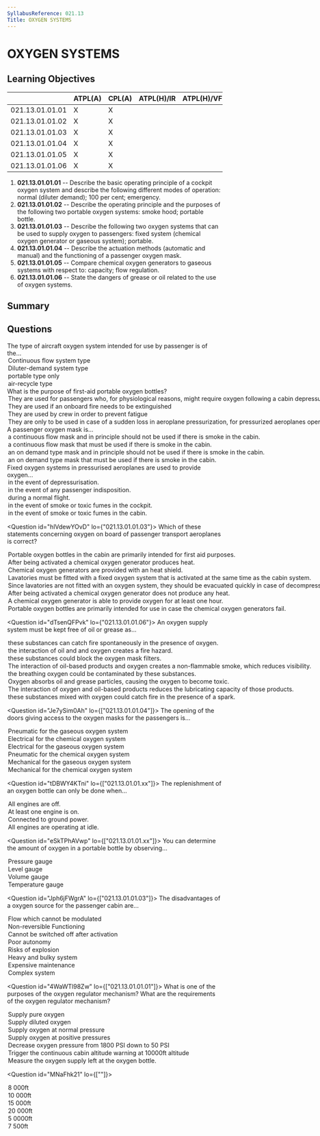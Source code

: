 ```yaml
---
SyllabusReference: 021.13
Title: OXYGEN SYSTEMS
---
```


# OXYGEN SYSTEMS

## Learning Objectives

|                 | ATPL(A) | CPL(A) | ATPL(H)/IR | ATPL(H)/VFR | CPL(H) | IR  | CBIR(A) |
| --------------- | ------- | ------ | ---------- | ----------- | ------ | --- | ------- |
| 021.13.01.01.01 | X       | X      |            |             |        |     |         |
| 021.13.01.01.02 | X       | X      |            |             |        |     |         |
| 021.13.01.01.03 | X       | X      |            |             |        |     |         |
| 021.13.01.01.04 | X       | X      |            |             |        |     |         |
| 021.13.01.01.05 | X       | X      |            |             |        |     |         |
| 021.13.01.01.06 | X       | X      |            |             |        |     |         |

1. **021.13.01.01.01** -- Describe the basic operating principle of a cockpit
   oxygen system and describe the following different modes of operation: normal
   (diluter demand); 100 per cent; emergency.
2. **021.13.01.01.02** -- Describe the operating principle and the purposes of
   the following two portable oxygen systems: smoke hood; portable bottle.
3. **021.13.01.01.03** -- Describe the following two oxygen systems that can be
   used to supply oxygen to passengers: fixed system (chemical oxygen generator
   or gaseous system); portable.
4. **021.13.01.01.04** -- Describe the actuation methods (automatic and manual)
   and the functioning of a passenger oxygen mask.
5. **021.13.01.01.05** -- Compare chemical oxygen generators to gaseous systems
   with respect to: capacity; flow regulation.
6. **021.13.01.01.06** -- State the dangers of grease or oil related to the use
   of oxygen systems.

## Summary

## Questions

<Question id="xfI7xEks8j" lo="021.13.01.01.04">
  <Text variant="oneCorrect">
    The type of aircraft oxygen system intended for use by <Subject /> passenger
    is of the...
  </Text>
  <Option id="xfI7xEks8j-1" subject="passengers">
    Continuous flow system type
  </Option>
  <Option id="xfI7xEks8j-2" subject="flight crew">
    Diluter-demand system type
  </Option>
  <Option id="xfI7xEks8j-3">portable type only</Option>
  <Option id="xfI7xEks8j-4">air-recycle type</Option>
</Question>

<Question id="tJ0IhCYlry" lo="021.13.01.01.03">
  <Text variant="oneCorrect">
    What is the purpose of first-aid portable oxygen bottles?
  </Text>
  <Option id="tJ0IhCYlry-1" correct>
    They are used for passengers who, for physiological reasons, might require
    oxygen following a cabin depressurization.
  </Option>
  <Option id="tJ0IhCYlry-2">
    They are used if an onboard fire needs to be extinguished
  </Option>
  <Option id="tJ0IhCYlry-3">
    They are used by crew in order to prevent fatigue
  </Option>
  <Option id="tJ0IhCYlry-4">
    They are only to be used in case of a sudden loss in aeroplane
    pressurization, for pressurized aeroplanes operated at pressure altitudes of
    10000 ft and above
  </Option>
</Question>

<Question id="rZiMIpzK8H" lo="021.13.01.01.03">
  <Text variant="oneCorrect">A passenger oxygen mask is...</Text>
  <Option
    id="rZiMIpzK8H-1"
    correct
    why="a mixture of pure oxygen together with cabin air will be supplied, therefore it should not be used if there is smoke on the cabin."
  >
    a continuous flow mask and in principle should not be used if there is smoke
    in the cabin.
  </Option>
  <Option id="rZiMIpzK8H-2">
    a continuous flow mask that must be used if there is smoke in the cabin.
  </Option>
  <Option id="rZiMIpzK8H-3">
    an on demand type mask and in principle should not be used if there is smoke
    in the cabin.
  </Option>
  <Option id="rZiMIpzK8H-4">
    an on demand type mask that must be used if there is smoke in the cabin.
  </Option>
</Question>

<Question id="gGIF3THCXF" lo="021.13.01.01.03">
  <Text variant="multipleCorrect" select={6}>
    Fixed oxygen systems in pressurised aeroplanes are used to provide oxygen...
  </Text>
  <Option id="gGIF3THCXF-1" correct>
    in the event of depressurisation.
  </Option>
  <Option id="gGIF3THCXF-2">
    in the event of any passenger indisposition.
  </Option>
  <Option id="gGIF3THCXF-3">during a normal flight.</Option>
  <Option
    id="gGIF3THCXF-4"
    correct
    why="the cockpit oxygen system does not mix with cabin air, therefore it is suitable for use in case of smoke."
  >
    in the event of smoke or toxic fumes in the cockpit.
  </Option>
  <Option
    id="gGIF3THCXF-5"
    why="fixed oxygen systems in the cabin mix pure oxygen with cabin air, and are therefore inadequate in case of cabin smoke."
  >
    in the event of smoke or toxic fumes in the cabin.
  </Option>
</Question>

<Question id="hlVdewYOvD" lo={"021.13.01.01.03"}>
  <Text variant="oneCorrect">
    Which of these statements concerning oxygen on board of passenger transport
    aeroplanes is correct?
  </Text>
  <Option id="hlVdewYOvD-1" correct>
    Portable oxygen bottles in the cabin are primarily intended for first aid
    purposes.
  </Option>
  <Option id="hlVdewYOvD-2" correct>
    After being activated a chemical oxygen generator produces heat.
  </Option>
  <Option id="hlVdewYOvD-3" correct>
    Chemical oxygen generators are provided with an heat shield.
  </Option>
  <Option id="hlVdewYOvD-4" correct>
    Lavatories must be fitted with a fixed oxygen system that is activated at
    the same time as the cabin system.
  </Option>
  <Option
    id="hlVdewYOvD-5"
    why="lavatories must be equipped with an oxygen system as any other cabin location"
  >
    Since lavatories are not fitted with an oxygen system, they should be
    evacuated quickly in case of decompression.
  </Option>
  <Option id="hlVdewYOvD-6" why="chemical generators heat up when activated">
    After being activated a chemical oxygen generator does not produce any heat.
  </Option>
  <Option
    id="hlVdewYOvD-7"
    why="chemical generators typically have a lifespan of less than 15 mins as they are intended to supply oxygen only during enough time to allow the aircraft to descend below 10.000ft"
  >
    A chemical oxygen generator is able to provide oxygen for at least one hour.
  </Option>
  <Option id="hlVdewYOvD-8" why="their primary use is for first aid purposes.">
    Portable oxygen bottles are primarily intended for use in case the chemical
    oxygen generators fail.
  </Option>
</Question>

<Question id="dTsenQFPvk" lo={"021.13.01.01.06"}>
  <Text variant="oneCorrect">
    An oxygen supply system must be kept free of oil or grease as...
  </Text>
  <Option
    id="dTsenQFPvk-1"
    correct
    why="Spontaneous in this case means 'without the need of a spark'"
  >
    these substances can catch fire spontaneously in the presence of oxygen.
  </Option>
  <Option id="dTsenQFPvk-2" correct>
    the interaction of oil and and oxygen creates a fire hazard.
  </Option>
  <Option id="dTsenQFPvk-3">
    these substances could block the oxygen mask filters.
  </Option>
  <Option id="dTsenQFPvk-4">
    The interaction of oil-based products and oxygen creates a non-flammable
    smoke, which reduces visibility.
  </Option>
  <Option id="dTsenQFPvk-5">
    the breathing oxygen could be contaminated by these substances.
  </Option>
  <Option id="dTsenQFPvk-6">
    Oxygen absorbs oil and grease particles, causing the oxygen to become toxic.
  </Option>
  <Option
    id="dTsenQFPvk-7"
    why="Although correct, maintaining good oil lubrication properties is not even close to a priority in an oxygen system."
  >
    The interaction of oxygen and oil-based products reduces the lubricating
    capacity of those products.
  </Option>
  <Option
    id="dTsenQFPvk-8"
    why="no spark is necessary. 100% oxygen is usually enough to ignite most combustible mixtures"
  >
    these substances mixed with oxygen could catch fire in the presence of a
    spark.
  </Option>
</Question>

<Question id="Je7ySim0Ah" lo={["021.13.01.01.04"]}>
  <Text variant="multipleCorrect" select={4}>
    The opening of the doors giving access to the oxygen masks for the
    passengers is...
  </Text>
  <Option id="Je7ySim0Ah-1" correct why="" key={1}>
    Pneumatic for the gaseous oxygen system
  </Option>
  <Option id="Je7ySim0Ah-2" correct why="" key={2}>
    Electrical for the chemical oxygen system
  </Option>
  <Option id="Je7ySim0Ah-3" why="" key={1}>
    Electrical for the gaseous oxygen system
  </Option>
  <Option id="Je7ySim0Ah-4" why="" key={2}>
    Pneumatic for the chemical oxygen system
  </Option>
  <Option id="Je7ySim0Ah-5" why="" key={1}>
    Mechanical for the gaseous oxygen system
  </Option>
  <Option id="Je7ySim0Ah-6" why="" key={2}>
    Mechanical for the chemical oxygen system
  </Option>
</Question>

<Question id="tDBWY4KTni" lo={["021.13.01.01.xx"]}>
  <Text variant="oneCorrect">
    The replenishment of an oxygen bottle can only be done when...
  </Text>
  <Option
    id="tDBWY4KTni-1"
    correct
    why="To prevent accidental combustion of an oxygen rich environment, this dangerous operation must be done with engines off."
  >
    All engines are off.
  </Option>
  <Option id="tDBWY4KTni-2" why="">
    At least one engine is on.
  </Option>
  <Option id="tDBWY4KTni-3" why="">
    Connected to ground power.
  </Option>
  <Option id="tDBWY4KTni-4" why="">
    All engines are operating at idle.
  </Option>
</Question>

<Question id="eSkTPhAVwp" lo={["021.13.01.01.xx"]}>
  <Text variant="oneCorrect">
    You can determine the amount of oxygen in a portable bottle by observing...
  </Text>
  <Option id="eSkTPhAVwp-1" correct why="">
    Pressure gauge
  </Option>
  <Option id="eSkTPhAVwp-2" why="">
    Level gauge
  </Option>
  <Option id="eSkTPhAVwp-3" why="">
    Volume gauge
  </Option>
  <Option id="eSkTPhAVwp-4" why="">
    Temperature gauge
  </Option>
</Question>

<Question id="Jph6jFWgrA" lo={["021.13.01.01.03"]}>
  <Text variant="multipleCorrect" select={5}>
    The disadvantages of a <Subject /> oxygen source for the passenger cabin
    are...
  </Text>
  <Option id="Jph6jFWgrA-1" subject={["chemical"]} why="">
    Flow which cannot be modulated
  </Option>
  <Option id="Jph6jFWgrA-2" subject={["chemical"]} why="" key={1}>
    Non-reversible Functioning
  </Option>
  <Option id="Jph6jFWgrA-3" subject={["chemical"]} why="" key={1}>
    Cannot be switched off after activation
  </Option>
  <Option id="Jph6jFWgrA-4" subject={["chemical"]} why="">
    Poor autonomy
  </Option>
  <Option id="Jph6jFWgrA-5" why={["gaseous"]}>
    Risks of explosion
  </Option>
  <Option id="Jph6jFWgrA-6" why={["gaseous"]}>
    Heavy and bulky system
  </Option>
  <Option id="Jph6jFWgrA-7" why={["gaseous"]}>
    Expensive maintenance
  </Option>
  <Option id="Jph6jFWgrA-8" why={["gaseous"]}>
    Complex system
  </Option>
</Question>

<Question id="4WaWTl98Zw" lo={["021.13.01.01.01"]}>
  <Text variant="oneCorrect">
    What is one of the purposes of the oxygen regulator mechanism?
  </Text>
  <Text variant="multipleCorrect" select={5}>
    What are the requirements of the oxygen regulator mechanism?
  </Text>
  <Option id="4WaWTl98Zw-1" correct why="">
    Supply pure oxygen
  </Option>
  <Option id="4WaWTl98Zw-2" correct why="">
    Supply diluted oxygen
  </Option>
  <Option id="4WaWTl98Zw-3" correct why="">
    Supply oxygen at normal pressure
  </Option>
  <Option id="4WaWTl98Zw-4" correct why="">
    Supply oxygen at positive pressures
  </Option>
  <Option
    id="4WaWTl98Zw-5"
    why="The regulator pressure intake is around 300 PSI. The Pressure must be dropped from around 1800 PSI, down to 300 PSI before entering the regulator"
  >
    Decrease oxygen pressure from 1800 PSI down to 50 PSI
  </Option>
  <Option
    id="4WaWTl98Zw-6"
    why="The regulator is just a mechanical device, and does not trigger any warnings"
  >
    Trigger the continuous cabin altitude warning at 10000ft altitude
  </Option>
  <Option
    id="4WaWTl98Zw-7"
    why="This is measure with a pressure measurement device."
  >
    Measure the oxygen supply left at the oxygen bottle.
  </Option>
</Question>

<Question id="MNaFhk21" lo={[""]}>
  <Text variant="oneCorrect">
    <Subject />
  </Text>
  <Option id="MNaFhk21-1" subject={["An Alert"]} why="">
    8 000ft
  </Option>
  <Option id="MNaFhk21-2" subject={["Warning sounds"]} why="">
    10 000ft
  </Option>
  <Option id="MNaFhk21-3" subject={["Oxygen Mask drops"]} why="">
    15 000ft
  </Option>
  <Option id="MNaFhk21-4" why="">
    20 000ft
  </Option>
  <Option id="MNaFhk21-5" why="">
    5 0000ft
  </Option>
  <Option id="MNaFhk21-6" why="">
    7 500ft
  </Option>
</Question>
